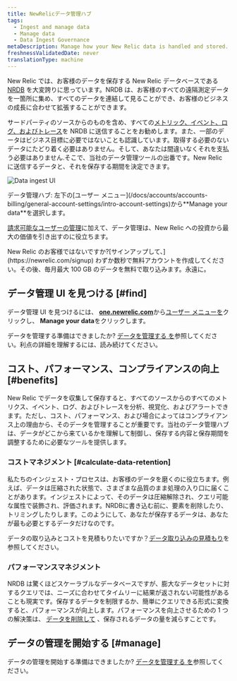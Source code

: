 ```yaml
---
title: NewRelicデータ管理ハブ
tags:
  - Ingest and manage data
  - Manage data
  - Data Ingest Governance
metaDescription: Manage how your New Relic data is handled and stored.
freshnessValidatedDate: never
translationType: machine
---
```



New Relic では、お客様のデータを保存する New Relic データベースである [NRDB](/docs/telemetry-data-platform/ingest-manage-data/get-started/nrdb-horsepower-under-hood) を大変誇りに思っています。NRDB は、お客様のすべての遠隔測定データを一箇所に集め、すべてのデータを連結して見ることができ、お客様のビジネスの成長に合わせて拡張することができます。

サードパーティのソースからのものを含め、すべての[メトリック、イベント、ログ、およびトレース](/docs/data-apis/understand-data/new-relic-data-types)を NRDB に送信することをお勧めします。また、一部のデータはビジネス目標に必要ではないことも認識しています。取得する必要のないデータにたどり着く必要はありません。そして、あなたは間違いなくそれを支払う必要はありません.そこで、当社のデータ管理ツールの出番です。New Relic に送信するデータと、それを保存する期間を決定できます。

<img
  title="Data ingest UI"
  alt="Data ingest UI"
  src={accountsDataIngestUI}
/>

<figcaption>
  データ管理ハブ: 左下の[ユーザー メニュー](/docs/accounts/accounts-billing/general-account-settings/intro-account-settings)から<DNT>**Manage your data**</DNT>を選択します。
</figcaption>

[請求可能なユーザーの管理](/docs/accounts/accounts-billing/new-relic-one-user-management/introduction-managing-users)に加えて、データ管理は、New Relic への投資から最大の価値を引き出すのに役立ちます。

<Callout variant="important">
  New Relic のお客様ではないですか?[サインアップして、](https://newrelic.com/signup) わずか数秒で無料アカウントを作成してください。その後、毎月最大 100 GB のデータを無料で取り込みます。永遠に。
</Callout>

## データ管理 UI を見つける [#find]

データ管理 UI を見つけるには、 <DNT>**[one.newrelic.com](https://one.newrelic.com/all-capabilities)**</DNT>から[ユーザー メニューを](/docs/accounts/accounts-billing/general-account-settings/intro-account-settings)クリックし、 <DNT>**Manage your data**</DNT>をクリックします。

データを管理する準備はできましたか? [データを管理する を](/docs/data-apis/manage-data/manage-data-coming-new-relic)参照してください。利点の詳細を理解するには、読み続けてください。

## コスト、パフォーマンス、コンプライアンスの向上 [#benefits]

New Relic でデータを収集して保存すると、すべてのソースからのすべてのメトリクス、イベント、ログ、およびトレースを分析、視覚化、およびアラートできます。ただし、コスト、パフォーマンス、および場合によってはコンプライアンス上の理由から、そのデータを管理することが重要です。当社のデータ管理ハブは、データがどこから来ているかを理解して制御し、保存する内容と保存期間を調整するために必要なツールを提供します。

### コストマネジメント [#calculate-data-retention]

私たちのインジェスト・プロセスは、お客様のデータを磨くのに役立ちます。例えば、データは圧縮された状態で、さまざまな品質のまま処理の入り口に届くことがあります。インジェストによって、そのデータは圧縮解除され、クエリ可能な属性で装飾され、評価されます。NRDBに書き込む前に、要素を削除したり、トリミングしたりします。このようにして、あなたが保存するデータは、あなたが最も必要とするデータだけなのです。

データの取り込みとコストを見積もりたいですか？[データ取り込みの見積もり](https://newrelic.com/blog/nerdlog/estimate-data-cost)を参照してください。

### パフォーマンスマネジメント

NRDB は驚くほどスケーラブルなデータベースですが、膨大なデータセットに対するクエリでは、ニーズに合わせてタイムリーに結果が返されない可能性があることも現実です。保存するデータを制限するか、簡単にクエリできる形式に変換すると、パフォーマンスが向上します。パフォーマンスを向上させるための 1 つの解決策は、 [データを削除して](/docs/accounts/accounts/data-management/drop-data-using-nerdgraph) 、保存されるデータの量を減らすことです。

## データの管理を開始する [#manage]

データの管理を開始する準備はできましたか? [データを管理する を](/docs/data-apis/manage-data/manage-data-coming-new-relic)参照してください。